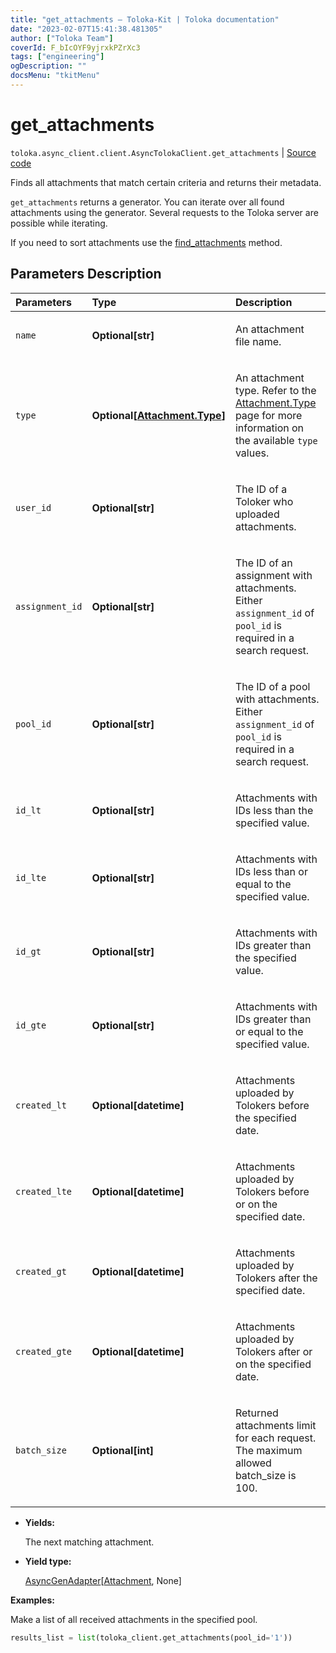 ```yaml
---
title: "get_attachments — Toloka-Kit | Toloka documentation"
date: "2023-02-07T15:41:38.481305"
author: ["Toloka Team"]
coverId: F_bIcOYF9yjrxkPZrXc3
tags: ["engineering"]
ogDescription: ""
docsMenu: "tkitMenu"
---
```


# get_attachments
`toloka.async_client.client.AsyncTolokaClient.get_attachments` | [Source code](https://github.com/Toloka/toloka-kit/blob/v1.1.3/src/client/__init__.py#L0)

Finds all attachments that match certain criteria and returns their metadata.

`get_attachments` returns a generator. You can iterate over all found attachments using the generator. Several requests to the Toloka server are possible while iterating.

If you need to sort attachments use the [find_attachments](/docs/toloka-kit/reference/toloka.client.TolokaClient.find_attachments) method.

## Parameters Description

| Parameters | Type | Description |
| :----------| :----| :-----------|
`name`|**Optional\[str\]**|<p>An attachment file name.</p>
`type`|**Optional\[[Attachment.Type](/docs/toloka-kit/reference/toloka.client.attachment.Attachment.Type)\]**|<p>An attachment type. Refer to the [Attachment.Type](/docs/toloka-kit/reference/toloka.client.attachment.Attachment.Type) page for more information on the available `type` values.</p>
`user_id`|**Optional\[str\]**|<p>The ID of a Toloker who uploaded attachments.</p>
`assignment_id`|**Optional\[str\]**|<p>The ID of an assignment with attachments. Either `assignment_id` of `pool_id` is required in a search request.</p>
`pool_id`|**Optional\[str\]**|<p>The ID of a pool with attachments. Either `assignment_id` of `pool_id` is required in a search request.</p>
`id_lt`|**Optional\[str\]**|<p>Attachments with IDs less than the specified value.</p>
`id_lte`|**Optional\[str\]**|<p>Attachments with IDs less than or equal to the specified value.</p>
`id_gt`|**Optional\[str\]**|<p>Attachments with IDs greater than the specified value.</p>
`id_gte`|**Optional\[str\]**|<p>Attachments with IDs greater than or equal to the specified value.</p>
`created_lt`|**Optional\[datetime\]**|<p>Attachments uploaded by Tolokers before the specified date.</p>
`created_lte`|**Optional\[datetime\]**|<p>Attachments uploaded by Tolokers before or on the specified date.</p>
`created_gt`|**Optional\[datetime\]**|<p>Attachments uploaded by Tolokers after the specified date.</p>
`created_gte`|**Optional\[datetime\]**|<p>Attachments uploaded by Tolokers after or on the specified date.</p>
`batch_size`|**Optional\[int\]**|<p>Returned attachments limit for each request. The maximum allowed batch_size is 100.</p>

* **Yields:**

  The next matching attachment.

* **Yield type:**

  [AsyncGenAdapter](/docs/toloka-kit/reference/toloka.util.async_utils.AsyncGenAdapter)\[[Attachment](/docs/toloka-kit/reference/toloka.client.attachment.Attachment), None\]

**Examples:**

Make a list of all received attachments in the specified pool.

```python
results_list = list(toloka_client.get_attachments(pool_id='1'))
```
